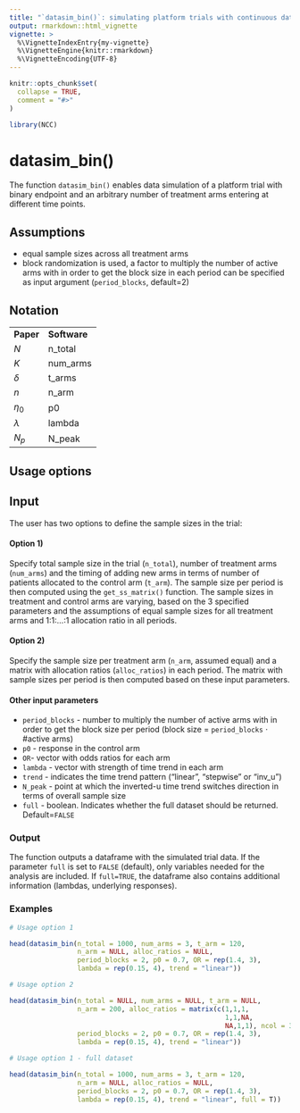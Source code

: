 ---
title: "`datasim_bin()`: simulating platform trials with continuous data"
output: rmarkdown::html_vignette
vignette: >
  %\VignetteIndexEntry{my-vignette}
  %\VignetteEngine{knitr::rmarkdown}
  %\VignetteEncoding{UTF-8}
---

```{r, include = FALSE}
knitr::opts_chunk$set(
  collapse = TRUE,
  comment = "#>"
)
```

```{r setup}
library(NCC)
```


# datasim_bin()

The function `datasim_bin()` enables data simulation of a platform trial with binary endpoint and an arbitrary number of treatment arms entering at different time points.

## Assumptions

- equal sample sizes across all treatment arms
- block randomization is used, a factor to multiply the number of active arms with in order to get the block size in each period can be specified as input argument (`period_blocks`, default=2)

## Notation

<table>
    <tr>
        <td><b>Paper</b></td>
        <td><b>Software</b></td>
    </tr>
    <tr>
        <td>$N$</td>
        <td>n_total</td>
    </tr>
    <tr>
        <td>$K$</td>
        <td>num_arms</td>
    </tr>
    <tr>
        <td>$\delta$</td>
        <td>t_arms</td>
    </tr>
    <tr>
        <td>$n$</td>
        <td>n_arm</td>
    </tr>
    <tr>
        <td>$\eta_0$</td>
        <td>p0</td>
    </tr>
    <tr>
        <td>$\lambda$</td>
        <td>lambda</td>
    </tr>
    <tr>
        <td>$N_p$</td>
        <td>N_peak</td>
    </tr>
</table>

## Usage options

## Input

The user has two options to define the sample sizes in the trial:

#### Option 1)

Specify total sample size in the trial (`n_total`), number of treatment arms (`num_arms`) and the timing of adding new arms in terms of number of patients allocated to the control arm (`t_arm`). The sample size per period is then computed using the `get_ss_matrix()` function. The sample sizes in treatment and control arms are varying, based on the 3 specified parameters and the assumptions of equal sample sizes for all treatment arms and 1:1:...:1 allocation ratio in all periods.


#### Option 2)

Specify the sample size per treatment arm (`n_arm`, assumed equal) and a matrix with allocation ratios (`alloc_ratios`) in each period. The matrix with sample sizes per period is then computed based on these input parameters.


#### Other input parameters

- `period_blocks` - number to multiply the number of active arms with in order to get the block size per period (block size = `period_blocks` $\cdot$ #active arms)
- `p0` - response in the control arm
- `OR`- vector with odds ratios for each arm
- `lambda` - vector with strength of time trend in each arm
- `trend` - indicates the time trend pattern ("linear", "stepwise" or "inv_u")
- `N_peak` - point at which the inverted-u time trend switches direction in terms of overall sample size
- `full` - boolean. Indicates whether the full dataset should be returned. Default=`FALSE`


### Output

The function outputs a dataframe with the simulated trial data. If the parameter `full` is set to `FALSE` (default), only variables needed for the analysis are included. If `full=TRUE`, the dataframe also contains additional information (lambdas, underlying responses).

### Examples

```{r}
# Usage option 1

head(datasim_bin(n_total = 1000, num_arms = 3, t_arm = 120, 
                 n_arm = NULL, alloc_ratios = NULL, 
                 period_blocks = 2, p0 = 0.7, OR = rep(1.4, 3), 
                 lambda = rep(0.15, 4), trend = "linear"))
```


```{r}
# Usage option 2

head(datasim_bin(n_total = NULL, num_arms = NULL, t_arm = NULL, 
                 n_arm = 200, alloc_ratios = matrix(c(1,1,1,
                                                      1,1,NA,
                                                      NA,1,1), ncol = 3, byrow = T),
                 period_blocks = 2, p0 = 0.7, OR = rep(1.4, 3), 
                 lambda = rep(0.15, 4), trend = "linear"))
```

```{r}
# Usage option 1 - full dataset

head(datasim_bin(n_total = 1000, num_arms = 3, t_arm = 120, 
                 n_arm = NULL, alloc_ratios = NULL, 
                 period_blocks = 2, p0 = 0.7, OR = rep(1.4, 3), 
                 lambda = rep(0.15, 4), trend = "linear", full = T))
```

